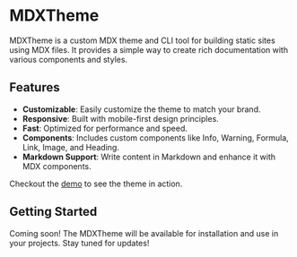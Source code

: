 # MDXTheme

MDXTheme is a custom MDX theme and CLI tool for building static sites using MDX files. It provides a simple way to create rich documentation with various components and styles.

## Features

- **Customizable**: Easily customize the theme to match your brand.
- **Responsive**: Built with mobile-first design principles.
- **Fast**: Optimized for performance and speed.
- **Components**: Includes custom components like Info, Warning, Formula, Link, Image, and Heading.
- **Markdown Support**: Write content in Markdown and enhance it with MDX components.

Checkout the [demo](/demo) to see the theme in action.

## Getting Started

Coming soon! The MDXTheme will be available for installation and use in your projects. Stay tuned for updates!
